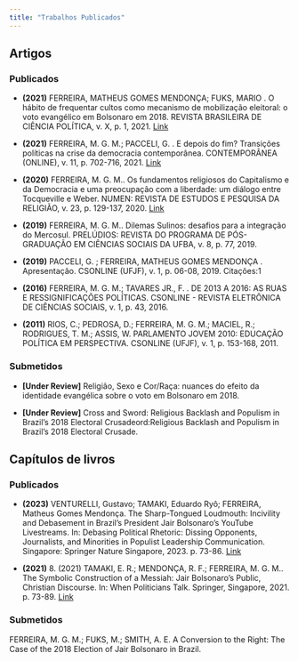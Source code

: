 ```yaml
---
title: "Trabalhos Publicados"
---
```


## **Artigos**

::: panel-tabset


### **Publicados**

* **(2021)** FERREIRA, MATHEUS GOMES MENDONÇA; FUKS, MARIO . O hábito de frequentar cultos como mecanismo de mobilização eleitoral: o voto evangélico em Bolsonaro em 2018. REVISTA BRASILEIRA DE CIÊNCIA POLÍTICA, v. X, p. 1, 2021. [Link](https://www.scielo.br/j/rbcpol/a/fWvcZ49qvhjrpB9dNBK6sxB/?lang=pt)

* **(2021)** FERREIRA, M. G. M.; PACCELI, G. . E depois do fim? Transições políticas na crise da democracia contemporânea. CONTEMPORÂNEA (ONLINE), v. 11, p. 702-716, 2021. [Link](https://www.contemporanea.ufscar.br/index.php/contemporanea/article/view/848)

* **(2020)** FERREIRA, M. G. M.. Os fundamentos religiosos do Capitalismo e da Democracia e uma preocupação com a liberdade: um diálogo entre Tocqueville e Weber. NUMEN: REVISTA DE ESTUDOS E PESQUISA DA RELIGIÃO, v. 23, p. 129-137, 2020. [Link](https://periodicos.ufjf.br/index.php/numen/article/view/29959)

* **(2019)** FERREIRA, M. G. M.. Dilemas Sulinos: desafios para a integração do Mercosul. PRELÚDIOS: REVISTA DO PROGRAMA DE PÓS-GRADUAÇÃO EM CIÊNCIAS SOCIAIS DA UFBA, v. 8, p. 77, 2019.

* **(2019)** PACCELI, G. ; FERREIRA, MATHEUS GOMES MENDONÇA . Apresentação. CSONLINE (UFJF), v. 1, p. 06-08, 2019.
Citações:1

* **(2016)** FERREIRA, M. G. M.; TAVARES JR., F. . DE 2013 A 2016: AS RUAS E RESSIGNIFICAÇÕES POLÍTICAS. CSONLINE - REVISTA ELETRÔNICA DE CIÊNCIAS SOCIAIS, v. 1, p. 43, 2016.

* **(2011)** RIOS, C.; PEDROSA, D.; FERREIRA, M. G. M.; MACIEL, R.; RODRIGUES, T. M.; ASSIS, W. PARLAMENTO JOVEM 2010: EDUCAÇÃO POLÍTICA EM PERSPECTIVA. CSONLINE (UFJF), v. 1, p. 153-168, 2011.




### **Submetidos**

* **[Under Review]** Religião, Sexo e Cor/Raça: nuances do efeito da identidade evangélica sobre o voto em Bolsonaro em 2018.

* **[Under Review]** Cross and Sword: Religious Backlash and Populism in Brazil’s 2018 Electoral Crusadeord:Religious Backlash and Populism in Brazil’s 2018 Electoral Crusade.


:::


## **Capítulos de livros**

::: panel-tabset


### **Publicados**


* **(2023)** VENTURELLI, Gustavo; TAMAKI, Eduardo Ryô; FERREIRA, Matheus Gomes Mendonça. The Sharp-Tongued Loudmouth: Incivility and Debasement in Brazil's President Jair Bolsonaro's YouTube Livestreams. In: Debasing Political Rhetoric: Dissing Opponents, Journalists, and Minorities in Populist Leadership Communication. Singapore: Springer Nature Singapore, 2023. p. 73-86. [Link](https://link.springer.com/chapter/10.1007/978-981-99-0894-3_5)

* **(2021)** 8.	(2021) TAMAKI, E. R.; MENDONÇA, R. F.; FERREIRA, M. G. M.. The Symbolic Construction of a Messiah: Jair Bolsonaro’s Public, Christian Discourse. In: When Politicians Talk. Springer, Singapore, 2021. p. 73-89. [Link](https://link.springer.com/chapter/10.1007/978-981-16-3579-3_5)


### **Submetidos**

FERREIRA, M. G. M.; FUKS, M.; SMITH, A. E. A Conversion to the Right: The Case of the 2018 Election of Jair Bolsonaro in Brazil.

:::